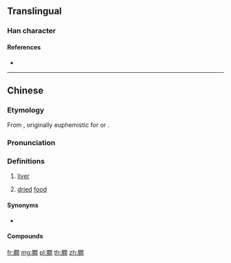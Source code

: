 {{character info/new}}
==Translingual==

===Han character===
{{Han char|rn=130|rad=肉|as=12|sn=16|four=|canj=BANG|ids=⿰⺼閏}}

====References====
* {{Han ref|kx=0995.111|hdz=32114.061|uh=81B6}}

----

==Chinese==
{{zh-forms}}

===Etymology===
From {{zh-l|潤|moist}}, originally euphemistic for {{zh-l|乾|gon1|dry}} or {{zh-l|肝|gon1}}.

===Pronunciation===
{{zh-pron
|m=rùn
|c=jeon6,jeon6-2
|h=pfs=
|md=
|mn=
|w=
|mc=
|oc=
|cat=n
}}

===Definitions===
{{zh-hanzi}}

# {{lb|zh|Cantonese}} [[liver]]
#: {{zh-x|豬膶{jeon6-2}|pig '''liver'''|C}}
# {{lb|zh|Cantonese}} [[dried]] [[food]]
#: {{zh-x|豆{dau6}腐{fu6}膶{jeon6-2}|'''dried''' tofu|C}}

====Synonyms====
* {{zh-l|肝}}

====Compounds====
{{zh-der|豬膶|膶腸|豆腐膶}}

[[fr:膶]]
[[mg:膶]]
[[pl:膶]]
[[th:膶]]
[[zh:膶]]